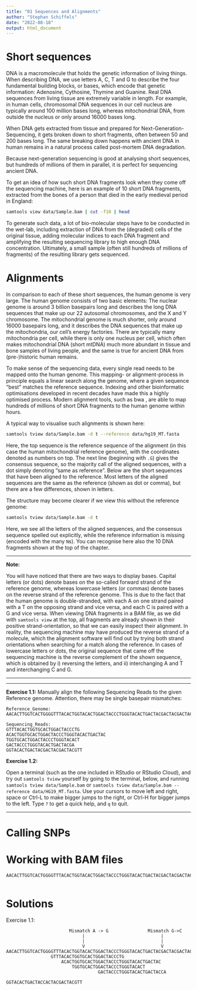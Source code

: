 ```yaml
---
title: "01 Sequences and Alignments"
author: "Stephan Schiffels"
date: "2022-08-18"
output: html_document
---
```


# Short sequences

DNA is a macromolecule that holds the genetic information of living things. When describing DNA, we use letters A, C, T and G to describe the four fundamental building blocks, or bases, which encode that genetic information: Adenosine, Cythosine, Thymine and Guanine. Real DNA sequences from living tissue are extremely variable in length. For example, in human cells, chromosomal DNA sequences in our cell nucleus are typically around 100 million bases long, whereas mitochondrial DNA, from outside the nucleus or only around 16000 bases long.

When DNA gets extracted from tissue and prepared for Next-Generation-Sequencing, it gets broken down to short fragments, often between 50 and 200 bases long. The same breaking down happens with ancient DNA in human remains in a natural process called post-mortem DNA degradation. 

Because next-generation sequencing is good at analysing short sequences, but hundreds of millions of them in parallel, it is perfect for sequencing ancient DNA.

To get an idea of how such short DNA fragments look when they come off the sequencing machine, here is an example of 10 short DNA fragments, extracted from the bones of a person that died in the early medieval period in England:

```bash
samtools view data/Sample.bam | cut -f10 | head
```

To generate such data, a lot of bio-molecular steps have to be conducted in the wet-lab, including extraction of DNA from the (degraded) cells of the original tissue, adding molecular indices to each DNA fragment and amplifying the resulting sequencing library to high enough DNA concentration. Ultimately, a small sample (often still hundreds of millions of fragments) of the resulting library gets sequenced.

# Alignments

In comparison to each of these short sequences, the human genome is very large. The human genome consists of two basic elements: The nuclear genome is around 3 billion basepairs long and describes the long DNA sequences that make up our 22 autosomal chromosomes, and the X and Y chromosome. The mitochondrial genome is much shorter, only around 16000 basepairs long, and it describes the DNA sequences that make up the mitochondria, our cell's energy factories. There are typically many mitochondria per cell, while there is only one nucleus per cell, which often makes mitochondrial DNA (short mtDNA) much more abundant in tissue and bone samples of living people, and the same is true for ancient DNA from (pre-)historic human remains.

To make sense of the sequencing data, every single read needs to be mapped onto the human genome. This mapping- or alignment-process in principle equals a linear search along the genome, where a given sequence "best" matches the reference sequence. Indexing and other bioinformatic optimisations developed in recent decades have made this a highly optimised process. Modern alignment tools, such as bwa [](), are able to map hundreds of millions of short DNA fragments to the human genome within hours.

A typical way to visualise such alignments is shown here:
```bash
samtools tview data/Sample.bam -d t --reference data/hg19_MT.fasta
```

Here, the top sequence is the reference sequence of the alignment (in this case the human mitochondrial reference genome), with the coordinates denoted as numbers on top. The next line (beginning with `.G`) gives the consensus sequence, so the majority call of the aligned sequences, with a dot simply denoting "same as reference". Below are the short sequences that have been aligned to the reference. Most letters of the aligned sequences are the same as the reference (shown as dot or comma), but there are a few differences, shown in letters. 

The structure may become clearer if we view this without the reference genome:
```bash
samtools tview data/Sample.bam -d t
```

Here, we see all the letters of the aligned sequences, and the consensus sequence spelled out explicitly, while the reference information is missing (encoded with the many `N`s). You can recognise here also the 10 DNA fragments shown at the top of the chapter.

---

**Note:**

You will have noticed that there are two ways to display bases. Capital letters (or dots) denote bases on the so-called forward strand of the reference genome, whereas lowercase letters (or commas) denote bases on the reverse strand of the reference genome. This is due to the fact that the human genome is double-stranded, with each A on one strand paired with a T on the opposing strand and vice versa, and each C is paired with a G and vice versa. When viewing DNA fragments in a BAM file, as we did with `samtools view` at the top, all fragments are already shown in their positive strand-orientation, so that we can easily inspect their alignment. In reality, the sequencing machine may have produced the reverse strand of a molecule, which the alignment software will find out by trying both strand orientations when searching for a match along the reference. In cases of lowercase letters or dots, the original sequence that came off the sequencing machine is the reverse complement of the shown sequence, which is obtained by i) reversing the letters, and ii) interchanging A and T and interchanging C and G.

---


---

**Exercise 1.1:**
Manually align the following Sequencing Reads to the given Reference genome. Attention, there may be single basepair mismatches:

```text
Reference_Genome: 
AACACTTGGTCACTGGGGTTTACACTGGTACACTGGACTACCCTGGGTACACTGACTACGACTACGACTACGTTTACCCCAATTT

Sequencing_Reads:     
GTTTACACTGGTGCACTGGACTACCCTG
ACACTGGTGCACTGGACTACCCTGGGTACACTGACTAC
TGGTGCACTGGACTACCCTGGGTACACT
GACTACCCTGGGTACACTGACTACGA
GGTACACTGACTACGACTACGACTACGTT
```

**Exercise 1.2:**

Open a terminal (such as the one included in RStudio or RStudio Cloud), and try out `samtools tview` yourself by going to the terminal, below, and running `samtools tview data/Sample.bam` or `samtools tview data/Sample.bam --reference data/HG19_MT.fasta`. Use your cursors to move left and right, space or Ctrl-L to make bigger jumps to the right, or Ctrl-H for bigger jumps to the left. Type `?` to get a quick help, and `q` to quit.

---


# Calling SNPs


# Working with BAM files










```text
AACACTTGGTCACTGGGGTTTACACTGGTACACTGGACTACCCTGGGTACACTGACTACGACTACGACTACGTTTACCCCAATTT


```



# Solutions

Exercise 1.1:
```text
                        Mismatch A -> G               Mismatch G->C
                             |                             |
                             |                             |
                             V                             V
AACACTTGGTCACTGGGGTTTACACTGGTACACTGGACTACCCTGGGTACACTGACTACGACTACGACTACGTTTACCCCAATTT
                 GTTTACACTGGTGCACTGGACTACCCTG
                     ACACTGGTGCACTGGACTACCCTGGGTACACTGACTAC
                         TGGTGCACTGGACTACCCTGGGTACACT
                                   GACTACCCTGGGTACACTGACTACCA
                                             GGTACACTGACTACCACTACGACTACGTT
```

